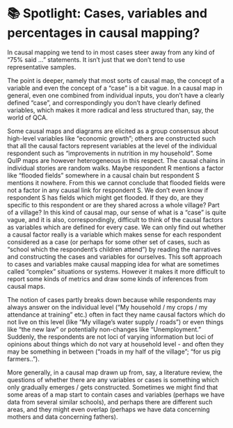 # 📚 Spotlight: Cases, variables and percentages in causal mapping?

In causal mapping we tend to in most cases steer away from any kind of "75% said ..." statements. It isn't just that we don't tend to use representative samples. 

The point is deeper, namely that most sorts of causal map, the concept of a variable and even the concept of a "case" is a bit vague. In a causal map in general, even one combined from individual inputs, you don't have a clearly defined "case", and correspondingly you don't have clearly defined variables, which makes it more radical and less structured than, say, the world of QCA. 

Some causal maps and diagrams are elicited as a group consensus about high-level variables like “economic growth”; others are constructed such that all the causal factors represent variables at the level of the individual respondent such as “improvements in nutrition in my household”. Some QuIP maps are however heterogeneous in this respect. The causal chains in individual stories are random walks. Maybe respondent R mentions a factor like “flooded fields” somewhere in a causal chain but respondent S mentions it nowhere. From this we cannot conclude that flooded fields were not a factor in any causal link for respondent S. We don’t even know if respondent S has fields which might get flooded. If they do, are they specific to this respondent or are they shared across a whole village? Part of a village? In this kind of causal map, our sense of what is a “case” is quite vague, and it is also, correspondingly, difficult to think of the causal factors as variables which are defined for every case. We can only find out whether a causal factor really is a variable which makes sense for each respondent considered as a case (or perhaps for some other set of cases, such as “school which the respondent’s children attend”) by reading the narratives and constructing the cases and variables for ourselves.
This soft approach to cases and variables make causal mapping idea for what are sometimes called “complex” situations or systems. However it makes it more difficult to report some kinds of metrics and draw some kinds of inferences from causal maps. 

 
The notion of cases partly breaks down because while respondents may always answer on the individual level (“My household / my crops / my attendance at training” etc.) often in fact they name causal factors which do not live on this level (like “My village’s water supply / roads”) or even things like “the new law” or potentially non-changes like “Unemployment.” Suddenly, the respondents are not loci of varying information but loci of opinions about things which do not vary at household level - and often they may be something in between (“roads in my half of the village”; “for us pig farmers..”).


More generally, in a causal map drawn up from, say, a literature review, the questions of whether there are any variables or cases is something which only gradually emerges / gets constructed. Sometimes we might find that some areas of a map start to contain cases and variables (perhaps we have data from several similar schools), and perhaps there are different such areas, and they might even overlap (perhaps we have data concerning mothers and data concerning fathers). 


